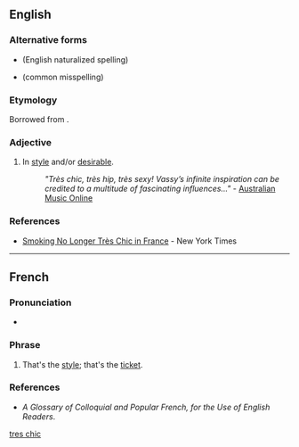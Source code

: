 ==English==

===Alternative forms===
* {{l|en|tres chic}} (English naturalized spelling)
* {{l|en|tre chic}} (common misspelling)

===Etymology===
Borrowed from {{bor|en|fr|très chic||very stylish|notext=1}}.

===Adjective===
{{head|en|adjective}}

# {{lb|en|colloquial}} In [[style]] and/or [[desirable]].
#: ''"Très chic, très hip, très sexy! Vassy’s infinite inspiration can be credited to a multitude of fascinating influences..."'' - [http://www.amo.org.au/artist.asp?id=3206 Australian Music Online]

===References===
* [http://www.nytimes.com/2006/10/06/world/europe/06france.html Smoking No Longer Très Chic in France] - New York Times

[[Category:English terms spelled with È|tres chic]]

----

==French==

===Pronunciation===
* {{fr-IPA}}

===Phrase===
{{fr-phrase}}

# {{lb|fr|colloquial}} That's the [[style]]; that's the [[ticket]].

===References===
* ''A Glossary of Colloquial and Popular French, for the Use of English Readers''.